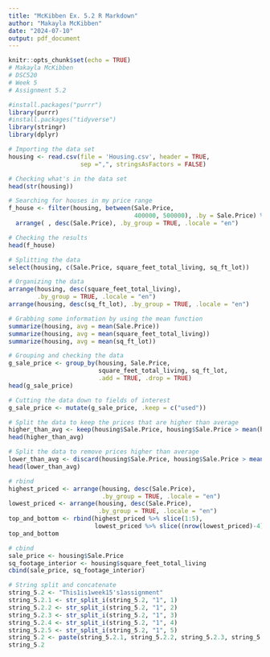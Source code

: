 ```yaml
---
title: "McKibben Ex. 5.2 R Markdown"
author: "Makayla McKibben"
date: "2024-07-10"
output: pdf_document
---
```


```r
knitr::opts_chunk$set(echo = TRUE)
# Makayla McKibben
# DSC520
# Week 5
# Assignment 5.2

#install.packages("purrr")
library(purrr)
#install.packages("tidyverse")
library(stringr)
library(dplyr)

# Importing the data set
housing <- read.csv(file = 'Housing.csv', header = TRUE, 
                    sep =",", stringsAsFactors = FALSE)

# Checking what's in the data set
head(str(housing))

# Searching for houses in my price range
f_house <- filter(housing, between(Sale.Price, 
                                   400000, 500000), .by = Sale.Price) %>%
  arrange( , desc(Sale.Price), .by_group = TRUE, .locale = "en")

# Checking the results
head(f_house)

# Splitting the data 
select(housing, c(Sale.Price, square_feet_total_living, sq_ft_lot)) 

# Organizing the data
arrange(housing, desc(square_feet_total_living), 
        .by_group = TRUE, .locale = "en")
arrange(housing, desc(sq_ft_lot), .by_group = TRUE, .locale = "en")

# Grabbing some information by using the mean function
summarize(housing, avg = mean(Sale.Price))
summarize(housing, avg = mean(square_feet_total_living))
summarize(housing, avg = mean(sq_ft_lot))

# Grouping and checking the data 
g_sale_price <- group_by(housing, Sale.Price, 
                         square_feet_total_living, sq_ft_lot, 
                         .add = TRUE, .drop = TRUE)
head(g_sale_price)

# Cutting the data down to fields of interest
g_sale_price <- mutate(g_sale_price, .keep = c("used"))

# Split the data to keep the prices that are higher than average
higher_than_avg <- keep(housing$Sale.Price, housing$Sale.Price > mean(housing$Sale.Price)) 
head(higher_than_avg) 

# Split the data to remove prices higher than average
lower_than_avg <- discard(housing$Sale.Price, housing$Sale.Price > mean(housing$Sale.Price))
head(lower_than_avg)

# rbind
highest_priced <- arrange(housing, desc(Sale.Price),
                          .by_group = TRUE, .locale = "en")
lowest_priced <- arrange(housing, desc(Sale.Price),
                         .by_group = TRUE, .locale = "en")
top_and_bottom <- rbind(highest_priced %>% slice(1:5), 
                        lowest_priced %>% slice((nrow(lowest_priced)-4):nrow(lowest_priced)))
top_and_bottom

# cbind
sale_price <- housing$Sale.Price
sq_footage_interior <- housing$square_feet_total_living
cbind(sale_price, sq_footage_interior)

# String split and concatenate
string_5.2 <- "This1is1week15's1assignment"
string_5.2.1 <- str_split_i(string_5.2, "1", 1)
string_5.2.2 <- str_split_i(string_5.2, "1", 2)
string_5.2.3 <- str_split_i(string_5.2, "1", 3)
string_5.2.4 <- str_split_i(string_5.2, "1", 4)
string_5.2.5 <- str_split_i(string_5.2, "1", 5)
string_5.2 <- paste(string_5.2.1, string_5.2.2, string_5.2.3, string_5.2.4, string_5.2.5, collapse = " ")
string_5.2
```

